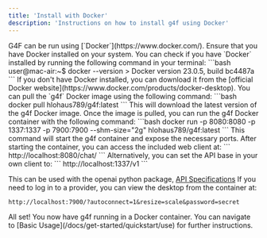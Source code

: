 ```yaml
---
title: 'Install with Docker'
description: 'Instructions on how to install g4f using Docker'
---
```

<Steps titleSize="h3">
<Step title="Install Docker">
 G4F can be run using [`Docker`](https://www.docker.com/). Ensure that you have Docker installed on your system.
 You can check if you have `Docker` installed by running the following command in your terminal:
```bash
user@mac-air:~$ docker --version
> Docker version 23.0.5, build bc4487a
```
If you don't have Docker installed, you can download it from the [official Docker website](https://www.docker.com/products/docker-desktop).
</Step>
<Step title="Pull the g4f Docker image">
 You can pull the `g4f` Docker image using the following command:
```bash
docker pull hlohaus789/g4f:latest
```
This will download the latest version of the g4f Docker image.
</Step>
<Step title="Run the g4f Docker container">
 Once the image is pulled, you can run the g4f Docker container with the following command:
```bash
docker run -p 8080:8080 -p 1337:1337 -p 7900:7900 --shm-size="2g" hlohaus789/g4f:latest
```
This command will start the g4f container and expose the necessary ports.
</Step>
<Step title="Access the Web UI">
 After starting the container, you can access the included web client at:
 ```
 http://localhost:8080/chat/
 ```
 Alternatively, you can set the API base in your own client to:
 ```
 http://localhost:1337/v1
 ```

 This can be used with the openai python package, [API Specifications](/docs/api-docs/)
</Step>
<Step title="(Optional) View the container desktop">
 If you need to log in to a provider, you can view the desktop from the container at:
 ```
 http://localhost:7900/?autoconnect=1&resize=scale&password=secret
 ```
</Step>
All set! You now have g4f running in a Docker container. You can navigate to [Basic Usage](/docs/get-started/quickstart/use) for further instructions.
</Steps>